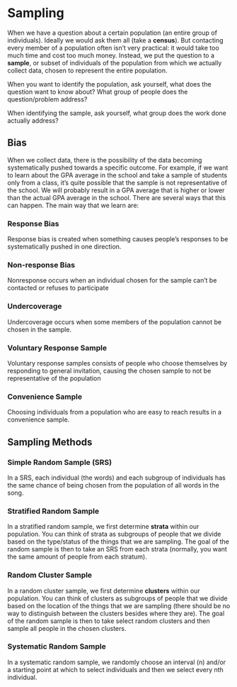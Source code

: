 # Sampling

When we have a question about a certain population (an entire group of
individuals). Ideally we would ask them all (take a **census**). But
contacting every member of a population often isn't very practical: it
would take too much time and cost too much money. Instead, we put the
question to a **sample**, or subset of individuals of the population
from which we actually collect data, chosen to represent the entire
population.

When you want to identify the population, ask yourself, what does the
question want to know about? What group of people does the
question/problem address?

When identifying the sample, ask yourself, what group does the work done
actually address?

## Bias

When we collect data, there is the possibility of the data becoming
systematically pushed towards a specific outcome. For example, if we
want to learn about the GPA average in the school and take a sample of
students only from a class, it's quite possible that the sample is not
representative of the school. We will probably result in a GPA average
that is higher or lower than the actual GPA average in the school. There
are several ways that this can happen. The main way that we learn are:

### Response Bias

Response bias is created when something causes people’s responses to be systematically pushed in one direction.  

### Non-response Bias

Nonresponse occurs when an individual chosen for the sample can’t be contacted or refuses to participate

### Undercoverage

Undercoverage occurs when some members of the population cannot be chosen in the sample. 

### Voluntary Response Sample

Voluntary response samples consists of people who choose themselves by responding to general invitation, causing the chosen sample to not be representative of the population

### Convenience Sample

Choosing individuals from a population who are easy to reach results in a convenience sample.

## Sampling Methods

### Simple Random Sample (SRS)

In a SRS, each individual (the words) and each subgroup of individuals has the same chance of being chosen from the population of all words in the song. 

### Stratified Random Sample {#stratified-random-sample}

In a stratified random sample, we first determine **strata** within our population. You can think of strata as subgroups of people that we divide based on the type/status of the things that we are sampling. The goal of the random sample is then to take an SRS from each strata (normally, you want the same amount of people from each stratum).

### Random Cluster Sample

In a random cluster sample, we first determine **clusters** within our population. You can think of clusters as subgroups of people that we divide based on the location of the things that we are sampling (there should be no way to distinguish between the clusters besides  where they are). The goal of the random sample is then to take select random clusters and then sample all people in the chosen clusters.

### Systematic Random Sample

In a systematic random sample, we randomly choose an interval (n) and/or a starting point at which to select individuals and then we select every nth individual.
